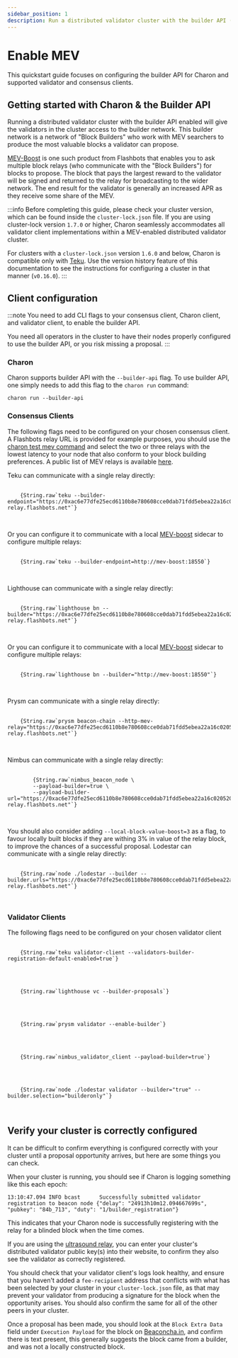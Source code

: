 ```yaml
---
sidebar_position: 1
description: Run a distributed validator cluster with the builder API (MEV-Boost)
---
```



# Enable MEV

This quickstart guide focuses on configuring the builder API for Charon and supported validator and consensus clients.

## Getting started with Charon & the Builder API

Running a distributed validator cluster with the builder API enabled will give the validators in the cluster access to the builder network. This builder network is a network of "Block Builders"
who work with MEV searchers to produce the most valuable blocks a validator can propose.

[MEV-Boost](https://boost.flashbots.net/) is one such product from Flashbots that enables you to ask multiple
block relays (who communicate with the "Block Builders") for blocks to propose. The block that pays the largest reward to the validator will be signed and returned to the relay for broadcasting to the wider
network. The end result for the validator is generally an increased APR as they receive some share of the MEV.

:::info
Before completing this guide, please check your cluster version, which can be found inside the `cluster-lock.json` file. If you are using cluster-lock version `1.7.0` or higher, Charon seamlessly accommodates all validator client implementations within a MEV-enabled distributed validator cluster.

For clusters with a `cluster-lock.json` version `1.6.0` and below, Charon is compatible only with [Teku](https://github.com/ConsenSys/teku). Use the version history feature of this documentation to see the instructions for configuring a cluster in that manner (`v0.16.0`).
:::

## Client configuration

:::note
You need to add CLI flags to your consensus client, Charon client, and validator client, to enable the builder API.

You need all operators in the cluster to have their nodes properly configured to use the builder API, or you risk missing a proposal. 
:::

### Charon

Charon supports builder API with the `--builder-api` flag. To use builder API, one simply needs to add this flag to the `charon run` command:

```shell
charon run --builder-api
```

### Consensus Clients

The following flags need to be configured on your chosen consensus client. A Flashbots relay URL is provided for example purposes, you should use the [charon test mev command](./test-command.md#test-mev-relay) and select the two or three relays with the lowest latency to your node that also conform to your block building preferences. A public list of MEV relays is available [here](https://github.com/eth-educators/ethstaker-guides/blob/main/MEV-relay-list.md#mev-relay-list-for-mainnet).

<Tabs groupId="consensus-clients">
  <TabItem value="teku" label="Teku" default>
    Teku can communicate with a single relay directly:
    <pre>
      <code>
    {String.raw`teku --builder-endpoint="https://0xac6e77dfe25ecd6110b8e780608cce0dab71fdd5ebea22a16c0205200f2f8e2e3ad3b71d3499c54ad14d6c21b41a37ae@boost-relay.flashbots.net"`}
      </code>
    </pre>
    Or you can configure it to communicate with a local <a href="https://github.com/flashbots/mev-boost" target="_blank">MEV-boost</a> sidecar to configure multiple relays:
    <pre>
      <code>
    {String.raw`teku --builder-endpoint=http://mev-boost:18550`}
      </code>
    </pre>
  </TabItem>
  <TabItem value="lighthouse" label="Lighthouse">
    Lighthouse can communicate with a single relay directly:
    <pre>
      <code>
    {String.raw`lighthouse bn --builder="https://0xac6e77dfe25ecd6110b8e780608cce0dab71fdd5ebea22a16c0205200f2f8e2e3ad3b71d3499c54ad14d6c21b41a37ae@boost-relay.flashbots.net"`}
      </code>
    </pre>
    Or you can configure it to communicate with a local <a href="https://github.com/flashbots/mev-boost" target="_blank">MEV-boost</a> sidecar to configure multiple relays:
    <pre>
      <code>
    {String.raw`lighthouse bn --builder="http://mev-boost:18550"`}
      </code>
    </pre>
  </TabItem>
  <TabItem value="prysm" label="Prysm">
    Prysm can communicate with a single relay directly:
    <pre>
      <code>
    {String.raw`prysm beacon-chain --http-mev-relay="https://0xac6e77dfe25ecd6110b8e780608cce0dab71fdd5ebea22a16c0205200f2f8e2e3ad3b71d3499c54ad14d6c21b41a37ae@boost-relay.flashbots.net"`}
      </code>
    </pre>
  </TabItem>
  <TabItem value="nimbus" label="Nimbus">
    Nimbus can communicate with a single relay directly:
    <pre>
      <code>
        {String.raw`nimbus_beacon_node \
        --payload-builder=true \
        --payload-builder-url="https://0xac6e77dfe25ecd6110b8e780608cce0dab71fdd5ebea22a16c0205200f2f8e2e3ad3b71d3499c54ad14d6c21b41a37ae@boost-relay.flashbots.net"`}
      </code>
    </pre>
    You should also consider adding <code>--local-block-value-boost=3</code> as a flag, to favour locally built blocks if they are withing 3% in value of the relay block, to improve the chances of a successful proposal.
  </TabItem>
  <TabItem value="lodestar" label="Lodestar">
    Lodestar can communicate with a single relay directly:
    <pre>
      <code>
    {String.raw`node ./lodestar --builder --builder.urls="https://0xac6e77dfe25ecd6110b8e780608cce0dab71fdd5ebea22a16c0205200f2f8e2e3ad3b71d3499c54ad14d6c21b41a37ae@boost-relay.flashbots.net"`}
      </code>
    </pre>
  </TabItem>
</Tabs>

### Validator Clients

The following flags need to be configured on your chosen validator client

<Tabs groupId="validator-clients">
  <TabItem value="teku" label="Teku" default>
    <pre>
      <code>
    {String.raw`teku validator-client --validators-builder-registration-default-enabled=true`}
      </code>
    </pre>

  </TabItem>
  <TabItem value="lighthouse" label="Lighthouse">
    <pre>
      <code>
    {String.raw`lighthouse vc --builder-proposals`}
      </code>
    </pre>
  </TabItem>
  <TabItem value="prysm" label="Prysm">
    <pre>
      <code>
    {String.raw`prysm validator --enable-builder`}
      </code>
    </pre>
  </TabItem>
  <TabItem value="nimbus" label="Nimbus">
    <pre>
      <code>
    {String.raw`nimbus_validator_client --payload-builder=true`}
      </code>
    </pre>
  </TabItem>
  <TabItem value="lodestar" label="Lodestar">
    <pre>
      <code>
    {String.raw`node ./lodestar validator --builder="true" --builder.selection="builderonly"`}
      </code>
    </pre>
  </TabItem>
</Tabs>

## Verify your cluster is correctly configured

It can be difficult to confirm everything is configured correctly with your cluster until a proposal opportunity arrives, but here are some things you can check. 

When your cluster is running, you should see if Charon is logging something like this each epoch:

```log
13:10:47.094 INFO bcast      Successfully submitted validator registration to beacon node {"delay": "24913h10m12.094667699s", "pubkey": "84b_713", "duty": "1/builder_registration"}
```

This indicates that your Charon node is successfully registering with the relay for a blinded block when the time comes.

If you are using the [ultrasound relay](https://relay.ultrasound.money), you can enter your cluster's distributed validator public key(s) into their website, to confirm they also see the validator as correctly registered.

You should check that your validator client's logs look healthy, and ensure that you haven't added a `fee-recipient` address that conflicts with what has been selected by your cluster in your `cluster-lock.json` file, as that may prevent your validator from producing a signature for the block when the opportunity arises. You should also confirm the same for all of the other peers in your cluster.

Once a proposal has been made, you should look at the `Block Extra Data` field under `Execution Payload` for the block on [Beaconcha.in](https://beaconcha.in/block/18450364), and confirm there is text present, this generally suggests the block came from a builder, and was not a locally constructed block.
